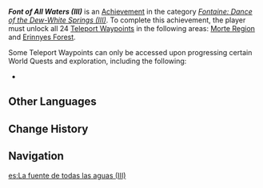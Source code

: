 {{Achievement Infobox
|id           = 80287
|order id     = 263
|category     = Fontaine: Dance of the Dew-White Springs (III)
|description  = Unlock all Teleport Waypoints in the following areas in Fontaine: [[Morte Region]] and [[Erinnyes Forest]].
|requirements = 
|primogems    = 5
|topic        = Teleport Waypoints
}}
'''''Font of All Waters (III)''''' is an [[Achievement]] in the category ''[[Fontaine: Dance of the Dew-White Springs (III)]]''. To complete this achievement, the player must unlock all 24 [[Teleport Waypoint]]s in the following areas: [[Morte Region]] and [[Erinnyes Forest]].

Some Teleport Waypoints can only be accessed upon progressing certain World Quests and exploration, including the following:‍{{Verify|any others?}}
* {{Quest|The Wild Fairy of Erinnyes}}

==Other Languages==
{{Other Languages
|en      = Font of All Waters (III)
|zhs     = 行汲众水的泉源・其三
|zhs_rm  = 
|zht     = 行汲眾水的泉源・其三
|zht_rm  = 
|zh_tl   = 
|ja      = あらゆる水に行き渡る源泉・3
|ja_rm   = Arayuru Mizu ni Ikiwataru Gensen - San
|ja_tl   = 
|ko      = 모든 물의 원천・세 번째
|ko_rm   = Modeun Mul-ui Woncheon - Se Beonjjae
|ko_tl   = Source of All Waters - Third
|es      = La fuente de todas las aguas (III)
|es_tl   = The Source of All Waters (III)
|fr      = Source de toutes les eaux (3)
|fr_tl   = Font of All Waters (3)
|ru      = Всех вод источник III
|ru_tl   = Source of All Waters III
|th      = น้ำพุแห่งสายน้ำทั้งปวง III
|th_rm   = 
|th_tl   = 
|vi      = Ngọn Nguồn Của Muôn Dòng Nước III
|vi_tl   = 
|de      = Quelle allen Wassers III
|de_tl   = Source of All Waters III
|id      = Mata Air Segala Penjuru (III)
|id_tl   = Water Spring of All Directions (III)
|pt      = Fonte de Todas as Águas III
|pt_tl   = 
|tr      = Tüm Suların Kaynağı (III)
|tr_tl   = 
|it      = Fonte di tutte le acque (III)
|it_tl   = Source of All Waters (III)
}}

==Change History==
{{Change History|4.2}}

==Navigation==
{{Achievement Navbox}}

[[es:La fuente de todas las aguas (III)]]